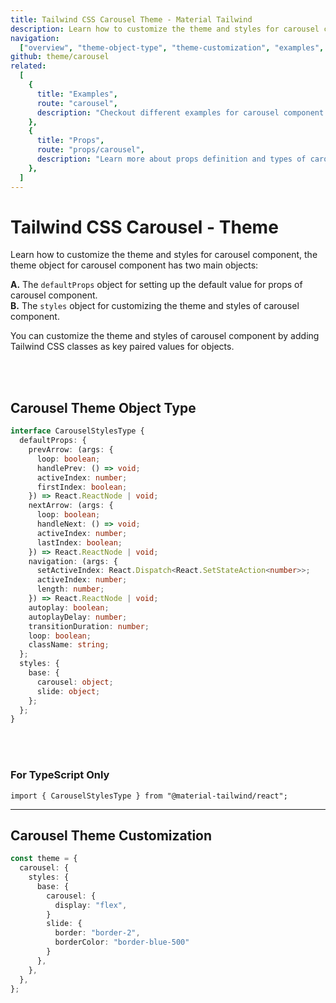 ```yaml
---
title: Tailwind CSS Carousel Theme - Material Tailwind
description: Learn how to customize the theme and styles for carousel component.
navigation:
  ["overview", "theme-object-type", "theme-customization", "examples", "props"]
github: theme/carousel
related:
  [
    {
      title: "Examples",
      route: "carousel",
      description: "Checkout different examples for carousel component.",
    },
    {
      title: "Props",
      route: "props/carousel",
      description: "Learn more about props definition and types of carousel component.",
    },
  ]
---
```


# Tailwind CSS Carousel - Theme

<span id="overview" className="scroll-mt-48" />

Learn how to customize the theme and styles for carousel component, the theme object for carousel component has two main objects:

**A.** The <Code>defaultProps</Code> object for setting up the default value for props of carousel component.<br />
**B.** The <Code>styles</Code> object for customizing the theme and styles of carousel component.<br />

You can customize the theme and styles of carousel component by adding Tailwind CSS classes as key paired values for objects.

<br />
<br />

## Carousel Theme Object Type

<span id="theme-object-type" className="scroll-mt-48" />

```ts
interface CarouselStylesType {
  defaultProps: {
    prevArrow: (args: {
      loop: boolean;
      handlePrev: () => void;
      activeIndex: number;
      firstIndex: boolean;
    }) => React.ReactNode | void;
    nextArrow: (args: {
      loop: boolean;
      handleNext: () => void;
      activeIndex: number;
      lastIndex: boolean;
    }) => React.ReactNode | void;
    navigation: (args: {
      setActiveIndex: React.Dispatch<React.SetStateAction<number>>;
      activeIndex: number;
      length: number;
    }) => React.ReactNode | void;
    autoplay: boolean;
    autoplayDelay: number;
    transitionDuration: number;
    loop: boolean;
    className: string;
  };
  styles: {
    base: {
      carousel: object;
      slide: object;
    };
  };
}
```

<br />
<br />

### For TypeScript Only

```tsx
import { CarouselStylesType } from "@material-tailwind/react";
```

---

## Carousel Theme Customization

<span id="theme-customization" className="scroll-mt-48" />

```ts
const theme = {
  carousel: {
    styles: {
      base: {
        carousel: {
          display: "flex",
        }
        slide: {
          border: "border-2",
          borderColor: "border-blue-500"
        }
      },
    },
  },
};
```

<span id="examples" className="scroll-mt-48" />
<span id="props" className="scroll-mt-48" />
